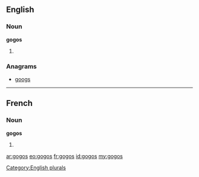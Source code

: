 ==English==

===Noun===
'''gogos'''

# {{plural of|gogo}}

===Anagrams===
* [[googs#English|googs]]

[[Category:English plurals]]
----
==French==

===Noun===
'''gogos''' {{m|p}}

# {{plural of|gogo|lang=fr}}

[[ar:gogos]]
[[eo:gogos]]
[[fr:gogos]]
[[id:gogos]]
[[my:gogos]]